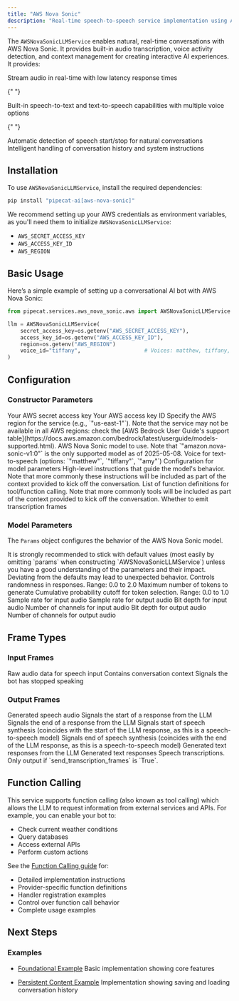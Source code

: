 ```yaml
---
title: "AWS Nova Sonic"
description: "Real-time speech-to-speech service implementation using AWS Nova Sonic"
---
```


The `AWSNovaSonicLLMService` enables natural, real-time conversations with AWS Nova Sonic. It provides built-in audio transcription, voice activity detection, and context management for creating interactive AI experiences. It provides:

<CardGroup cols={2}>
  <Card title="Real-time Interaction" icon="bolt">
    Stream audio in real-time with low latency response times
  </Card>

{" "}

<Card title="Speech Processing" icon="waveform-lines">
  Built-in speech-to-text and text-to-speech capabilities with multiple voice
  options
</Card>

{" "}

<Card title="Voice Activity Detection" icon="microphone">
  Automatic detection of speech start/stop for natural conversations
</Card>

  <Card title="Context Management" icon="brain">
    Intelligent handling of conversation history and system instructions
  </Card>
</CardGroup>

## Installation

To use `AWSNovaSonicLLMService`, install the required dependencies:

```bash
pip install "pipecat-ai[aws-nova-sonic]"
```

We recommend setting up your AWS credentials as environment variables, as you'll need them to initialize `AWSNovaSonicLLMService`:

- `AWS_SECRET_ACCESS_KEY`
- `AWS_ACCESS_KEY_ID`
- `AWS_REGION`

## Basic Usage

Here’s a simple example of setting up a conversational AI bot with AWS Nova Sonic:

```python
from pipecat.services.aws_nova_sonic.aws import AWSNovaSonicLLMService

llm = AWSNovaSonicLLMService(
    secret_access_key=os.getenv("AWS_SECRET_ACCESS_KEY"),
    access_key_id=os.getenv("AWS_ACCESS_KEY_ID"),
    region=os.getenv("AWS_REGION")
    voice_id="tiffany",                    # Voices: matthew, tiffany, amy
)
```

## Configuration

### Constructor Parameters

<ParamField path="secret_access_key" type="str" required>
  Your AWS secret access key
</ParamField>

<ParamField path="access_key_id" type="str" required>
  Your AWS access key ID
</ParamField>

<ParamField path="region" type="str" required>
  Specify the AWS region for the service (e.g., `"us-east-1"`). Note that the
  service may not be available in all AWS regions: check the [AWS Bedrock User
  Guide's support
  table](https://docs.aws.amazon.com/bedrock/latest/userguide/models-supported.html).
</ParamField>

<ParamField path="model" type="str" default="amazon.nova-sonic-v1:0">
  AWS Nova Sonic model to use. Note that `"amazon.nova-sonic-v1:0"` is the only
  supported model as of 2025-05-08.
</ParamField>

<ParamField path="voice_id" type="str" default="matthew">
  Voice for text-to-speech (options: `"matthew"`, `"tiffany"`, `"amy"`)
</ParamField>

<ParamField path="params" type="Params" optional>
  Configuration for model parameters
</ParamField>

<ParamField path="system_instruction" type="str" optional>
  High-level instructions that guide the model's behavior. Note that more
  commonly these instructions will be included as part of the context provided
  to kick off the conversation.
</ParamField>

<ParamField path="tools" type="ToolsSchema" optional>
  List of function definitions for tool/function calling. Note that more
  commonly tools will be included as part of the context provided to kick off
  the conversation.
</ParamField>

<ParamField path="send_transcription_frames" type="bool" default="True">
  Whether to emit transcription frames
</ParamField>

### Model Parameters

The `Params` object configures the behavior of the AWS Nova Sonic model.

<Warning>
  It is strongly recommended to stick with default values (most easily by
  omitting `params` when constructing `AWSNovaSonicLLMService`) unless you have
  a good understanding of the parameters and their impact. Deviating from the
  defaults may lead to unexpected behavior.
</Warning>

<ParamField path="temperature" type="float" optional default="0.7">
  Controls randomness in responses. Range: 0.0 to 2.0
</ParamField>

<ParamField path="max_tokens" type="int" optional default="1024">
  Maximum number of tokens to generate
</ParamField>

<ParamField path="top_p" type="float" optional default="0.9">
  Cumulative probability cutoff for token selection. Range: 0.0 to 1.0
</ParamField>

<ParamField path="input_sample_rate" type="int" optional default="16000">
  Sample rate for input audio
</ParamField>

<ParamField path="output_sample_rate" type="int" optional default="24000">
  Sample rate for output audio
</ParamField>

<ParamField path="input_sample_size" type="int" optional default="16">
  Bit depth for input audio
</ParamField>

<ParamField path="input_channel_count" type="int" optional default="1">
  Number of channels for input audio
</ParamField>

<ParamField path="output_sample_size" type="int" optional default="16">
  Bit depth for output audio
</ParamField>

<ParamField path="output_channel_count" type="int" optional default="1">
  Number of channels for output audio
</ParamField>

## Frame Types

### Input Frames

<ParamField path="InputAudioRawFrame" type="Frame">
  Raw audio data for speech input
</ParamField>

<ParamField path="OpenAILLMContextFrame" type="Frame">
  Contains conversation context
</ParamField>

<ParamField path="BotStoppedSpeakingFrame" type="Frame">
  Signals the bot has stopped speaking
</ParamField>

### Output Frames

<ParamField path="TTSAudioRawFrame" type="Frame">
  Generated speech audio
</ParamField>

<ParamField path="LLMFullResponseStartFrame" type="Frame">
  Signals the start of a response from the LLM
</ParamField>

<ParamField path="LLMFullResponseEndFrame" type="Frame">
  Signals the end of a response from the LLM
</ParamField>

<ParamField path="TTSStartedFrame" type="Frame">
  Signals start of speech synthesis (coincides with the start of the LLM
  response, as this is a speech-to-speech model)
</ParamField>

<ParamField path="TTSStoppedFrame" type="Frame">
  Signals end of speech synthesis (coincides with the end of the LLM response,
  as this is a speech-to-speech model)
</ParamField>

<ParamField path="LLMTextFrame" type="Frame">
  Generated text responses from the LLM
</ParamField>

<ParamField path="TTSTextFrame" type="Frame">
  Generated text responses
</ParamField>

<ParamField path="TranscriptionFrame" type="Frame">
  Speech transcriptions. Only output if `send_transcription_frames` is `True`.
</ParamField>

## Function Calling

This service supports function calling (also known as tool calling) which allows the LLM to request information from external services and APIs. For example, you can enable your bot to:

- Check current weather conditions
- Query databases
- Access external APIs
- Perform custom actions

See the [Function Calling guide](/guides/learn/function-calling) for:

- Detailed implementation instructions
- Provider-specific function definitions
- Handler registration examples
- Control over function call behavior
- Complete usage examples

## Next Steps

### Examples

- [Foundational Example](https://github.com/pipecat-ai/pipecat/blob/main/examples/foundational/40-aws-nova-sonic.py)
  Basic implementation showing core features

- [Persistent Content Example](https://github.com/pipecat-ai/pipecat/blob/main/examples/foundational/20e-persistent-context-aws-nova-sonic.py)
  Implementation showing saving and loading conversation history
